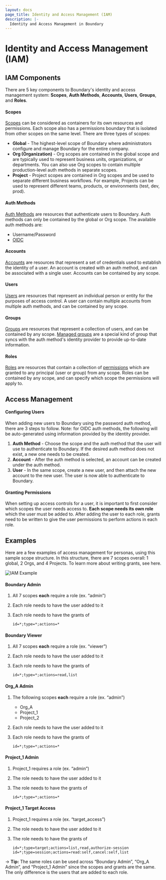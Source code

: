 ```yaml
---
layout: docs
page_title: Identity and Access Management (IAM)
description: |-
  Identity and Access Management in Boundary
---
```


# Identity and Access Management (IAM)
## IAM Components
There are 5 key components to Boundary's identity and access management system: **Scopes**, **Auth Methods**, **Accounts**, **Users**, **Groups**, and **Roles**.

#### Scopes
[Scopes](https://developer.hashicorp.com/boundary/docs/concepts/domain-model/scopes) can be considered as containers for its own resources and permissions. Each scope also has a permissions boundary that is isolated from other scopes on the same level. There are three types of scopes:
- **Global** - The highest-level scope of Boundary where administrators configure and manage Boundary for the entire company.
- **Org (Organization)** - Org scopes are contained in the global scope and are typically used to represent business units, organizations, or departments. 
You can also use Org scopes to contain multiple production-level auth methods in separate scopes.
- **Project** - Project scopes are contained in Org scopes and be used to separate different business workflows. For example, Projects can be used to represent different teams, products, or environments (test, dev, prod).

#### Auth Methods
[Auth Methods](https://developer.hashicorp.com/boundary/docs/concepts/domain-model/auth-methods) are resources that authenticate users to 
Boundary. Auth methods can only be contained by the global or Org scope. The available auth methods are:
- Username/Password
- [OIDC](https://developer.hashicorp.com/boundary/tutorials/access-management/oidc-auth)

#### Accounts
[Accounts](https://developer.hashicorp.com/boundary/docs/concepts/domain-model/accounts) are resources that represent a set of credentials used to establish the 
identity of a user. An account is created with an auth method, and can be associated with a single user. Accounts can be contained by any scope.

#### Users
[Users](https://developer.hashicorp.com/boundary/docs/concepts/domain-model/users) are resources that represent an individual person or entity for the purposes of 
access control. A user can contain multiple accounts from multiple auth methods, and can be contained by any scope.

#### Groups
[Groups](https://developer.hashicorp.com/boundary/docs/concepts/domain-model/groups) are resources that represent a collection of users, and can be contained by any 
scope. [Managed groups](https://developer.hashicorp.com/boundary/docs/concepts/domain-model/managed-groups) are a special kind of group that syncs with the auth 
method's identity provider to provide up-to-date information.

#### Roles
[Roles](https://developer.hashicorp.com/boundary/docs/concepts/domain-model/roles) are resources that contain a collection of 
[permissions](https://developer.hashicorp.com/boundary/docs/concepts/security/permissions) which are granted to any principal (user or group) from any scope. Roles 
can be contained by any scope, and can specify which scope the permissions will apply to.

## Access Management
#### Configuring Users
When adding new users to Boundary using the password auth method, there are 3 steps to follow. Note: for OIDC auth methods, the following will be auto-generated using 
information provided by the identity provider.
1. **Auth Method** - Choose the scope and the auth method that the user will use to authenticate to Boundary. If the desired auth method does not exist, a new one needs 
to be created.
2. **Account** - After the auth method is selected, an account can be created under the auth method.
3. **User** - In the same scope, create a new user, and then attach the new account to the new user. The user is now able to authenticate to Boundary.

#### Granting Permissions
When setting up access controls for a user, it is important to first consider which scopes the user needs access to. **Each scope needs its own role** which the user must 
be added to. After adding the user to each role, grants need to be written to give the user permissions to perform actions in each role. 

## Examples 
Here are a few examples of access management for personas, using this sample scope structure. In this structure, there are 7 scopes overall: 1 global, 2 Orgs, and 4 
Projects. To learn more about writing grants, see here.

![IAM Example](/img/iam-example-structure.png)

#### Boundary Admin
1. All 7 scopes **each** require a role (ex. “admin”)
2. Each role needs to have the user added to it
3. Each role needs to have the grants of

    `id=*;type=*;actions=*`

#### Boundary Viewer
1. All 7 scopes **each** require a role (ex. “viewer”)
2. Each role needs to have the user added to it
3. Each role needs to have the grants of

    `id=*;type=*;actions=read,list`

#### Org_A Admin
1. The following scopes **each** require a role (ex. “admin”)
    - Org_A
    - Project_1
    - Project_2
2. Each role needs to have the user added to it
3. Each role needs to have the grants of

    `id=*;type=*;actions=*`

#### Project_1 Admin
1. Project_1 requires a role (ex. “admin”)
2. The role needs to have the user added to it
3. The role needs to have the grants of

    `id=*;type=*;actions=*`

#### Project_1 Target Access
1. Project_1 requires a role (ex. “target_access”)
2. The role needs to have the user added to it
3. The role needs to have the grants of

    `id=*;type=target;actions=list,read,authorize-session`
    `id=*;type=session;actions=read:self,cancel:self,list`

-> **Tip:** The same roles can be used across “Boundary Admin”, “Org_A Admin”, and “Project_1 Admin” since the scopes and grants are the same. The only difference is 
the users that are added to each role. 